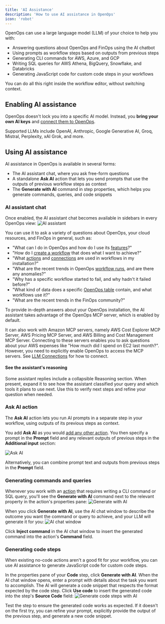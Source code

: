 ```yaml
---
title: 'AI Assistance'
description: 'How to use AI assistance in OpenOps'
icon: 'robot'
---
```


OpenOps can use a large language model (LLM) of your choice to help you with:
* Answering questions about OpenOps and FinOps using the AI chatbot
* Using prompts as workflow steps based on outputs from previous steps
* Generating CLI commands for AWS, Azure, and GCP
* Writing SQL queries for AWS Athena, BigQuery, Snowflake, and Databricks
* Generating JavaScript code for custom code steps in your workflows

You can do all this right inside the workflow editor, without switching context.

## Enabling AI assistance

OpenOps doesn't lock you into a specific AI model. Instead, you **bring your own AI keys** and [connect them to OpenOps](/ai-assistance/llm-connections).

Supported LLMs include OpenAI, Anthropic, Google Generative AI, Groq, Mistral, Perplexity, xAI Grok, and more.

## Using AI assistance

AI assistance in OpenOps is available in several forms:
* The AI assistant chat, where you ask free-form questions
* A standalone **Ask AI** action that lets you send prompts that use the outputs of previous workflow steps as context
* The **Generate with AI** command in step properties, which helps you generate commands, queries, and code snippets

### AI assistant chat

Once enabled, the AI assistant chat becomes available in sidebars in every OpenOps view:
![AI assistant](/images/access-llm-assistant.png)

You can use it to ask a variety of questions about OpenOps, your cloud resources, and FinOps in general, such as:
* "What can I do in OpenOps and how do I use its [features](/introduction/features-and-benefits/)?"
* "How do I [create a workflow](/workflow-management/building-workflows/) that does what I want to achieve?"
* "What [actions](/workflow-management/actions/) and [connections](/cloud-access/access-levels-permissions/) are used in workflows in my installation?"
* "What are the recent trends in OpenOps [workflow runs](/workflow-management/investigate-workflow-run/), and are there any anomalies?"
* "Why has a specific workflow started to fail, and why hadn't it failed before?"
* "What kind of data does a specific [OpenOps table](/reporting-analytics/tables/) contain, and what workflows use it?"
* "What are the recent trends in the FinOps community?"

To provide in-depth answers about your OpenOps installation, the AI assistant takes advantage of the OpenOps MCP server, which is enabled by default.

It can also work with Amazon MCP servers, namely AWS Cost Explorer MCP Server, AWS Pricing MCP Server, and AWS Billing and Cost Management MCP Server. Connecting to these servers enables you to ask questions about your AWS expenses like "How much did I spend on EC2 last month?". However, you need to explicitly enable OpenOps to access the MCP servers. See [LLM Connections](/ai-assistance/llm-connections) for how to connect.

#### See the assistant's reasoning

Some assistant replies include a collapsible Reasoning section. When present, expand it to see how the assistant classified your query and which tools it plans to use next. Use this to verify next steps and refine your question when needed.

### Ask AI action

The **Ask AI** action lets you run AI prompts in a separate step in your workflow, using outputs of its previous steps as context.

You add **Ask AI** as you would [add any other action](workflow-management/building-workflows#adding-more-actions). You then specify a prompt in the **Prompt** field and any relevant outputs of previous steps in the **Additional input** section:

![Ask AI](/images/access-llm-ask-ai-action.png)

Alternatively, you can combine prompt text and outputs from previous steps in the **Prompt** field.

### Generating commands and queries

Whenever you work with an [action](/workflow-management/actions) that requires writing a CLI command or SQL query, you'll see the **Generate with AI** command next to the relevant property in the action's properties pane:
![Generate with AI](/images/access-llm-generate-with-ai.png)

When you click **Generate with AI**, use the AI chat window to describe the outcome you want the command or query to achieve, and your LLM will generate it for you:
![AI chat window](/images/access-llm-chat.png)

Click **Inject command** in the AI chat window to insert the generated command into the action's **Command** field.

### Generating code steps

When existing no-code actions aren't a good fit for your workflow, you can use AI assistance to generate JavaScript code for custom code steps.

In the properties pane of your **Code** step, click **Generate with AI**. When the AI chat window opens, enter a prompt with details about the task you want to accomplish. The AI will generate a code snippet that respects the format expected by the code step. Click **Use code** to insert the generated code into the step's **Source Code** field:
![Generate code steps with AI](/images/access-llm-code-step-with-ai.png)

Test the step to ensure the generated code works as expected. If it doesn't on the first try, you can refine your prompt, explicitly provide the output of the previous step, and generate a new code snippet.
